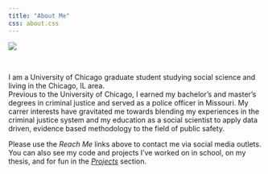 ```yaml
---
title: "About Me"
css: about.css
---
```


![](images\headshot.jpg)

<br>

I am a University of Chicago graduate student studying social science and living in the Chicago, IL area.  
Previous to the University of Chicago, I earned my bachelor's and master's degrees in 
criminal justice and served as a police officer in Missouri.  My carrer interests have gravitated 
me towards blending my experiences in the criminal justice system and my education 
as a social scientist to apply data driven, evidence based methodology to the field 
of public safety.  

Please use the *Reach Me* links above to contact me via social media outlets. You can also see my code and projects 
I've worked on in school, on my thesis, and for fun in the [*Projects*](projects.html) section.

